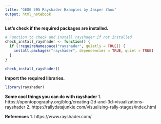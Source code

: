 ```yaml
---
title: "GEOG 595 Rayshader Examples by Jasper Zhou"
output: html_notebook
---
```


**Let's check if the required packages are installed.**

```r
# Function to check and install rayshader if not installed
check_install_rayshader <- function() {
  if (!requireNamespace("rayshader", quietly = TRUE)) {
    install.packages("rayshader", dependencies = TRUE, quiet = TRUE)
  }
}

check_install_rayshader()
```

**Import the required libraries.**

```r
library(rayshader)
```




**Some cool things you can do with rayshader**
1. https://opentopography.org/blog/creating-2d-and-3d-visualizations-rayshader
2. https://rallydatajunkie.com/visualising-rally-stages/index.html

**References**
1. https://www.rayshader.com/

